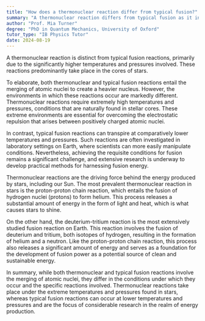 ```yaml
---
title: "How does a thermonuclear reaction differ from typical fusion?"
summary: "A thermonuclear reaction differs from typical fusion as it involves higher temperatures and pressures, and often occurs in stars."
author: "Prof. Mia Turner"
degree: "PhD in Quantum Mechanics, University of Oxford"
tutor_type: "IB Physics Tutor"
date: 2024-08-19
---
```


A thermonuclear reaction is distinct from typical fusion reactions, primarily due to the significantly higher temperatures and pressures involved. These reactions predominantly take place in the cores of stars.

To elaborate, both thermonuclear and typical fusion reactions entail the merging of atomic nuclei to create a heavier nucleus. However, the environments in which these reactions occur are markedly different. Thermonuclear reactions require extremely high temperatures and pressures, conditions that are naturally found in stellar cores. These extreme environments are essential for overcoming the electrostatic repulsion that arises between positively charged atomic nuclei.

In contrast, typical fusion reactions can transpire at comparatively lower temperatures and pressures. Such reactions are often investigated in laboratory settings on Earth, where scientists can more easily manipulate conditions. Nevertheless, achieving the requisite conditions for fusion remains a significant challenge, and extensive research is underway to develop practical methods for harnessing fusion energy.

Thermonuclear reactions are the driving force behind the energy produced by stars, including our Sun. The most prevalent thermonuclear reaction in stars is the proton-proton chain reaction, which entails the fusion of hydrogen nuclei (protons) to form helium. This process releases a substantial amount of energy in the form of light and heat, which is what causes stars to shine.

On the other hand, the deuterium-tritium reaction is the most extensively studied fusion reaction on Earth. This reaction involves the fusion of deuterium and tritium, both isotopes of hydrogen, resulting in the formation of helium and a neutron. Like the proton-proton chain reaction, this process also releases a significant amount of energy and serves as a foundation for the development of fusion power as a potential source of clean and sustainable energy.

In summary, while both thermonuclear and typical fusion reactions involve the merging of atomic nuclei, they differ in the conditions under which they occur and the specific reactions involved. Thermonuclear reactions take place under the extreme temperatures and pressures found in stars, whereas typical fusion reactions can occur at lower temperatures and pressures and are the focus of considerable research in the realm of energy production.
    